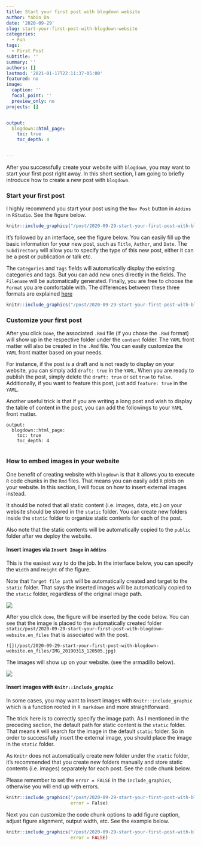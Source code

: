 ```yaml
---
title: Start your first post with blogdown website
author: Yabin Da
date: '2020-09-29'
slug: start-your-first-post-with-blogdown-website
categories:
  - Fun
tags:
  - First Post
subtitle: ''
summary: ''
authors: []
lastmod: '2021-01-17T22:11:37-05:00'
featured: no
image:
  caption: ''
  focal_point: ''
  preview_only: no
projects: []


output:
  blogdown::html_page:
    toc: true
    toc_depth: 4


---
```



After you successfully create your website with `blogdown`, you may want to start your first post right away. In this short section, I am going to briefly introduce how to create a new post with `blogdown`. 


### Start your first post

I highly recommend you start your post using the  `New Post` button in `Addins` in `RStudio`. See the figure below.

```r

knitr::include_graphics("/post/2020-09-29-start-your-first-post-with-blogdown-website.en_files/plot1.png", error = F)


```
  
It's followed by an interface, see the figure below. You can easily fill up the basic information for your new post, such as `Title`, `Author`, and `Date`. The `Subdirectory` will allow you to specify the type of this new post, either it can be a post or publication or talk etc.  

The `Categories` and `Tags` fields will automatically display the existing categories and tags. But you can add new ones directly in the fields. The `Filename` will be automatically generated. Finally, you are free to choose the `Format` you are comfortable with. The differences between these three formats are explained [here](https://bookdown.org/yihui/blogdown/output-format.html)

```r

knitr::include_graphics("/post/2020-09-29-start-your-first-post-with-blogdown-website.en_files/plot2.png", error = F)

```


### Customize your first post


After you click `Done`, the associated `.Rmd` file (if you chose the `.Rmd` format) will show up in the respective folder under the `content` folder. The `YAML` front matter will also be created in the `.Rmd` file. You can easily customize the `YAML` front matter based on your needs. 

For instance, if the post is a draft and is not ready to display on your website, you can simply add `draft: true` in the `YAML`. When you are ready to publish the post, simply delete the `draft: true` or set `true` to `false`. Additionally, if you want to feature this post, just add `feature: true` in the `YAML`.  

Another useful trick is that if you are writing a long post and wish to display the table of content in the post, you can add the followings to your `YAML` front matter.

```
output:
  blogdown::html_page:
    toc: true
    toc_depth: 4


```

### How to embed images in your website

One benefit of creating website with `blogdown` is that it allows you to execute `R` code chunks in the `Rmd` files. That means you can easily add `R` plots on your website. In this section, I will focus on how to insert external images instead. 

It should be noted that all static content (i.e. images, data, etc.) on your website should be stored in the `static` folder. You can create new folders inside the `static` folder to organize static contents for each of the post. 

Also note that the static contents will be automatically copied to the `public` folder after we deploy the website. 

#### Insert images via `Insert Image` in `Addins`

This is the easiest way to do the job. In the interface below, you can specify the `Width` and `Height` of the figure. 

Note that `Target file path` will be automatically created and target to the `static` folder. That says the inserted images will be automatically copied to the `static` folder, regardless of the original image path. 

![](/post/2020-09-29-start-your-first-post-with-blogdown-website.en_files/plot3.png)

After you click `done`, the figure will be inserted by the code below. You can see that the image is placed to the automatically created folder `static/post/2020-09-29-start-your-first-post-with-blogdown-website.en_files` that is associated with the post. 



```
![](/post/2020-09-29-start-your-first-post-with-blogdown-website.en_files/IMG_20190313_120505.jpg)

```

The images will show up on your website. (see the armadillo below). 


![](/post/2020-09-29-start-your-first-post-with-blogdown-website.en_files/IMG_20190313_120505.jpg)


#### Insert images with `Knitr::include_graphic`

In some cases, you may want to insert images with `Knitr::include_graphic` which is a function rooted in `R markdown` and more straightforward.

The trick here is to correctly specify the image path. As I mentioned in the preceding section, the default path for static content is the `static` folder. That means `R` will search for the image in the default `static` folder. So in order to successfully insert the external image, you should place the image in the `static` folder. 

As `Knitr` does not automatically create new folder under the `static` folder, it's recommended that you create new folders manually and store static contents (i.e. images) separately for each post. See the code chunk below. 

Please remember to set the `error = FALSE` in the `include_graphics`, otherwise you will end up with errors. 

```r

knitr::include_graphics("/post/2020-09-29-start-your-first-post-with-blogdown-website.en_files/plot3.png", 
                        error = False)

```


Next you can customize the code chunk options to add figure caption, adjust figure alignment, output width, etc. See the example below. 

```r

knitr::include_graphics("/post/2020-09-29-start-your-first-post-with-blogdown-website.en_files/IMG_20190313_120505.jpg", 
                        error = FALSE)

```


